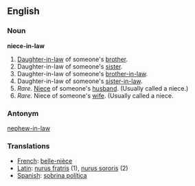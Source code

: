==English==

===Noun===
'''niece-in-law'''

#[[Daughter-in-law]] of someone's [[brother]].
#Daughter-in-law of someone's [[sister]].
#Daughter-in-law of someone's [[brother-in-law]].
#Daughter-in-law of someone's [[sister-in-law]].
#''Rare.'' [[Niece]] of someone's [[husband]]. (Usually called a niece.)
#''Rare.'' Niece of someone's [[wife]]. (Usually called a niece.

===Antonym===
[[nephew-in-law]]

===Translations===
*[[French]]: [[belle-nièce]]
*[[Latin]]: [[nurus fratris]] (1), [[nurus sororis]] (2)
*[[Spanish]]: [[sobrina política]]